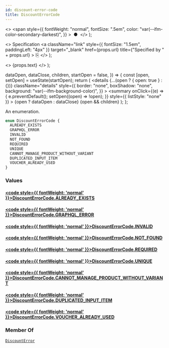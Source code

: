 ```yaml
---
id: discount-error-code
title: DiscountErrorCode
---
```


  <>
    <span
      style={{
        fontWeight: "normal",
        fontSize: ".5em",
        color: "var(--ifm-color-secondary-darkest)",
      }}
    >
      &nbsp;●&nbsp;
    </span>
  </>
);

  <>
    Specification
    <a
      className="link"
      style={{ fontSize: "1.5em", paddingLeft: "4px" }}
      target="\_blank"
      href={props.url}
      title={"Specified by " + props.url}
    >
      ⎘
    </a>
  </>
);

  <>
    <span className={props.class}>{props.text}</span>
  </>
);


  dataOpen,
  dataClose,
  children,
  startOpen = false,
}) => {
  const [open, setOpen] = useState(startOpen);
  return (
    <details
      {...(open ? { open: true } : {})}
      className="details"
      style={{
        border: "none",
        boxShadow: "none",
        background: "var(--ifm-background-color)",
      }}
    >
      <summary
        onClick={(e) => {
          e.preventDefault();
          setOpen((open) => !open);
        }}
        style={{ listStyle: "none" }}
      >
        {open ? dataOpen : dataClose}
      </summary>
      {open && children}
    </details>
  );
};

An enumeration.

```graphql
enum DiscountErrorCode {
  ALREADY_EXISTS
  GRAPHQL_ERROR
  INVALID
  NOT_FOUND
  REQUIRED
  UNIQUE
  CANNOT_MANAGE_PRODUCT_WITHOUT_VARIANT
  DUPLICATED_INPUT_ITEM
  VOUCHER_ALREADY_USED
}
```

### Values

#### [<code style={{ fontWeight: 'normal' }}>DiscountErrorCode.<b>ALREADY_EXISTS</b></code>](#)

>

#### [<code style={{ fontWeight: 'normal' }}>DiscountErrorCode.<b>GRAPHQL_ERROR</b></code>](#)

>

#### [<code style={{ fontWeight: 'normal' }}>DiscountErrorCode.<b>INVALID</b></code>](#)

>

#### [<code style={{ fontWeight: 'normal' }}>DiscountErrorCode.<b>NOT_FOUND</b></code>](#)

>

#### [<code style={{ fontWeight: 'normal' }}>DiscountErrorCode.<b>REQUIRED</b></code>](#)

>

#### [<code style={{ fontWeight: 'normal' }}>DiscountErrorCode.<b>UNIQUE</b></code>](#)

>

#### [<code style={{ fontWeight: 'normal' }}>DiscountErrorCode.<b>CANNOT_MANAGE_PRODUCT_WITHOUT_VARIANT</b></code>](#)

>

#### [<code style={{ fontWeight: 'normal' }}>DiscountErrorCode.<b>DUPLICATED_INPUT_ITEM</b></code>](#)

>

#### [<code style={{ fontWeight: 'normal' }}>DiscountErrorCode.<b>VOUCHER_ALREADY_USED</b></code>](#)

>

### Member Of

[`DiscountError`](../../../api-reference/discounts/objects/discount-error) <Badge class="badge badge--secondary" text="object"/>
